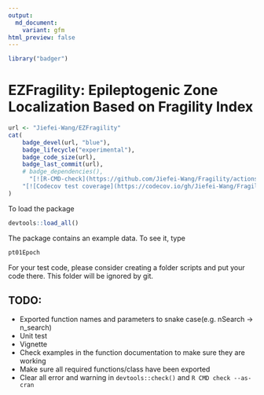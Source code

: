 ```yaml
---
output:
  md_document:
    variant: gfm
html_preview: false
---
```


<!-- README.md is generated from README.Rmd. Please edit that file -->

```r
library("badger")
```

# EZFragility: Epileptogenic Zone Localization Based on Fragility Index
```r
url <- "Jiefei-Wang/EZFragility"
cat(
	badge_devel(url, "blue"),
    badge_lifecycle("experimental"),
    badge_code_size(url),
    badge_last_commit(url),
    # badge_dependencies(),
	  "[![R-CMD-check](https://github.com/Jiefei-Wang/Fragility/actions/workflows/R-CMD-check.yaml/badge.svg)](https://github.com/Jiefei-Wang/Fragility/actions/workflows/R-CMD-check.yaml)",
    "[![Codecov test coverage](https://codecov.io/gh/Jiefei-Wang/Fragility/graph/badge.svg)](https://app.codecov.io/gh/Jiefei-Wang/Fragility)"
)


```

To load the package
```r
devtools::load_all()
```

The package contains an example data. To see it, type
```r
pt01Epoch
```
For your test code, please consider creating a folder scripts and put your code there. This folder will be ignored by git.

## TODO:

- Exported function names and parameters to snake case(e.g. nSearch -> n_search)
- Unit test
- Vignette
- Check examples in the function documentation to make sure they are working
- Make sure all required functions/class have been exported
- Clear all error and warning in `devtools::check()` and `R CMD check --as-cran`
